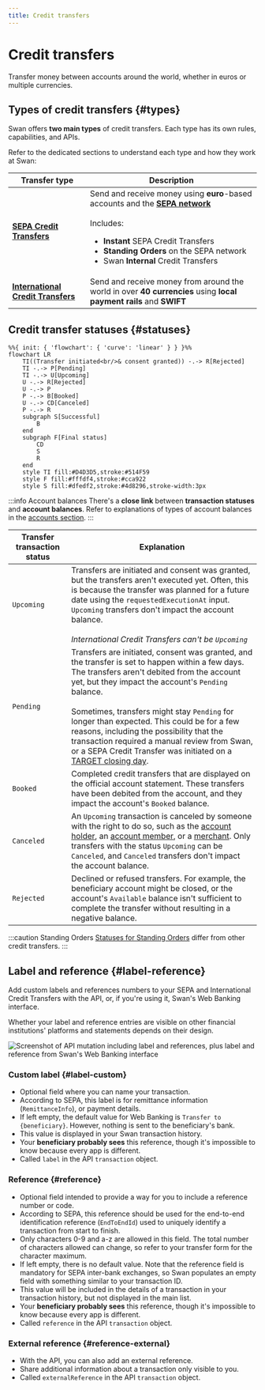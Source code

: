 ```yaml
---
title: Credit transfers
---
```


# Credit transfers

Transfer money between accounts around the world, whether in euros or multiple currencies.

## Types of credit transfers {#types}

Swan offers **two main types** of credit transfers.
Each type has its own rules, capabilities, and APIs.

Refer to the dedicated sections to understand each type and how they work at Swan:

| Transfer type | Description |
| --- | --- |
| [**SEPA Credit Transfers**](./sepa/index.mdx) | Send and receive money using **euro**-based accounts and the [**SEPA network**](../index.mdx#sepa)<br /><br />Includes:<br /><ul><li>**Instant** SEPA Credit Transfers</li><li>**Standing Orders** on the SEPA network</li><li>Swan **Internal** Credit Transfers</li></ul> |
| [**International Credit Transfers**](./international/index.mdx) | Send and receive money from around the world in over **40 currencies** using **local payment rails** and **SWIFT** |

## Credit transfer statuses {#statuses}

```mermaid
%%{ init: { 'flowchart': { 'curve': 'linear' } } }%%
flowchart LR
    TI((Transfer initiated<br/>& consent granted)) -.-> R[Rejected]
    TI -.-> P[Pending]
    TI -.-> U[Upcoming]
    U -.-> R[Rejected]
    U -.-> P
    P -.-> B[Booked]
    U -.-> CD[Canceled]
    P -.-> R
    subgraph S[Successful]
        B
    end
    subgraph F[Final status]
        CD
        S
        R
    end
    style TI fill:#D4D3D5,stroke:#514F59
    style F fill:#fffdf4,stroke:#cca922
    style S fill:#dfedf2,stroke:#4d8296,stroke-width:3px
```

:::info Account balances
There's a **close link** between **transaction statuses** and **account balances**.
Refer to explanations of types of account balances in the [accounts section](../../accounts/index.mdx#balances).
:::

| Transfer transaction status | Explanation |
|---|---|
| `Upcoming` | Transfers are initiated and consent was granted, but the transfers aren't executed yet. Often, this is because the transfer was planned for a future date using the `requestedExecutionAt` input. `Upcoming` transfers don't impact the account balance.<br /><br />*International Credit Transfers can't be `Upcoming`* |
| `Pending` | Transfers are initiated, consent was granted, and the transfer is set to happen within a few days. The transfers aren't debited from the account yet, but they impact the account's `Pending` balance.<br /><br />Sometimes, transfers might stay `Pending` for longer than expected. This could be for a few reasons, including the possibility that the transaction required a manual review from Swan, or a SEPA Credit Transfer was initiated on a [TARGET closing day](../index.mdx#sepa-availability). |
| `Booked` | Completed credit transfers that are displayed on the official account statement. These transfers have been debited from the account, and they impact the account's `Booked` balance. |
| `Canceled` | An `Upcoming` transaction is canceled by someone with the right to do so, such as the [account holder](../../../glossary.mdx#account-holder), an [account member](../../../glossary.mdx#account-membership), or a [merchant](../../../glossary.mdx#merchants). Only transfers with the status `Upcoming` can be `Canceled`, and `Canceled` transfers don't impact the account balance. |
| `Rejected` | Declined or refused transfers. For example, the beneficiary account might be closed, or the account's `Available` balance isn't sufficient to complete the transfer without resulting in a negative balance. |

:::caution Standing Orders
[Statuses for Standing Orders](./sepa/index.mdx#statuses-standing-orders) differ from other credit transfers.
:::

## Label and reference {#label-reference}

Add custom labels and references numbers to your SEPA and International Credit Transfers with the API, or, if you're using it, Swan's Web Banking interface.

Whether your label and reference entries are visible on other financial institutions' platforms and statements depends on their design.

![Screenshot of API mutation including label and references, plus label and reference from Swan's Web Banking interface](../../../images/topics/payments/credit-transfers/label-reference.png)

### Custom label {#label-custom}

- Optional field where you can name your transaction.
- According to SEPA, this label is for remittance information (`RemittanceInfo`), or payment details.
- If left empty, the default value for Web Banking is `Transfer to {beneficiary}`. However, nothing is sent to the beneficiary's bank.
- This value is displayed in your Swan transaction history.
- Your **beneficiary probably sees** this reference, though it's impossible to know because every app is different.
- Called `label` in the API `transaction` object.

### Reference {#reference}

- Optional field intended to provide a way for you to include a reference number or code.
- According to SEPA, this reference should be used for the end-to-end identification reference (`EndToEndId`) used to uniquely identify a transaction from start to finish.
- Only characters 0-9 and a-z are allowed in this field. The total number of characters allowed can change, so refer to your transfer form for the character maximum.
- If left empty, there is no default value. Note that the reference field is mandatory for SEPA inter-bank exchanges, so Swan populates an empty field with something similar to your transaction ID.
- This value will be included in the details of a transaction in your transaction history, but not displayed in the main list.
- Your **beneficiary probably sees** this reference, though it's impossible to know because every app is different.
- Called `reference` in the API `transaction` object.

### External reference {#reference-external}

- With the API, you can also add an external reference.
- Share additional information about a transaction only visible to you.
- Called `externalReference` in the API `transaction` object.